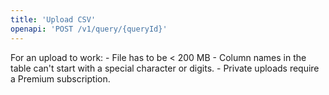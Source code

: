 ```yaml
---
title: 'Upload CSV'
openapi: 'POST /v1/query/{queryId}'
---
```


<Accordion title="Tips">
For an upload to work:
- File has to be < 200 MB
- Column names in the table can't start with a special character or digits.
- Private uploads require a Premium subscription.
</Accordion>
